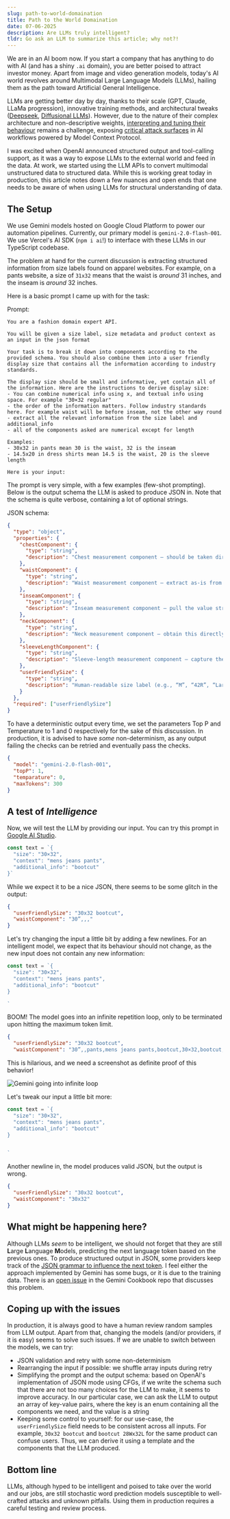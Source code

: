 ```yaml
---
slug: path-to-world-domaination
title: Path to the World Domaination
date: 07-06-2025
description: Are LLMs truly intelligent?
tldr: Go ask an LLM to summarize this article; why not?!
---
```


We are in an AI boom now. If you start a company that has anything to do with AI (and has a shiny `.ai` domain), you are better poised to attract investor money. Apart from image and video generation models, today's AI world revolves around Multimodal Large Language Models (LLMs), hailing them as the path toward Artificial General Intelligence.

LLMs are getting better day by day, thanks to their scale (GPT, Claude, LLaMa progression), innovative training methods, and architectural tweaks ([Deepseek](https://github.com/deepseek-ai/DeepSeek-R1), [Diffusional LLMs](https://x.com/karpathy/status/1894923254864978091?lang=en)). However, due to the nature of their complex architecture and non-descriptive weights, [interpreting and tuning their behaviour](https://www.anthropic.com/research/tracing-thoughts-language-model) remains a challenge, exposing [critical attack surfaces](https://www.generalanalysis.com/blog/supabase-mcp-blog) in AI workflows powered by Model Context Protocol.

I was excited when OpenAI announced structured output and tool-calling support, as it was a way to expose LLMs to the external world and feed in the data. At work, we started using the LLM APIs to convert multimodal unstructured data to structured data. While this is working great today in production, this article notes down a few nuances and open ends that one needs to be aware of when using LLMs for structural understanding of data.

## The Setup

We use Gemini models hosted on Google Cloud Platform to power our automation pipelines. Currently, our primary model is `gemini-2.0-flash-001`. We use Vercel's AI SDK (`npm i ai`!) to interface with these LLMs in our TypeScript codebase.

The problem at hand for the current discussion is extracting structured information from size labels found on apparel websites. For example, on a pants website, a size of `31x32` means that the waist is _around_ 31 inches, and the inseam is _around_ 32 inches.

Here is a basic prompt I came up with for the task:

Prompt:

```text
You are a fashion domain expert API.

You will be given a size label, size metadata and product context as an input in the json format

Your task is to break it down into components according to the provided schema. You should also combine them into a user friendly display size that contains all the information according to industry standards.

The display size should be small and informative, yet contain all of the information. Here are the instructions to derive display size:
- You can combine numerical info using x, and textual info using space. For example "30×32 regular"
- the order of the information matters. Follow industry standards here. For example waist will be before inseam, not the other way round
- extract all the relevant information from the size label and additional_info
- all of the components asked are numerical except for length

Examples:
- 30x32 in pants mean 30 is the waist, 32 is the inseam
- 14.5x20 in dress shirts mean 14.5 is the waist, 20 is the sleeve length

Here is your input:
```

The prompt is very simple, with a few examples (few-shot prompting). Below is the output schema the LLM is asked to produce JSON in. Note that the schema is quite verbose, containing a lot of optional strings.

JSON schema:

```json
{
  "type": "object",
  "properties": {
    "chestComponent": {
      "type": "string",
      "description": "Chest measurement component — should be taken directly from the raw size string with minimal parsing or re-formatting."
    },
    "waistComponent": {
      "type": "string",
      "description": "Waist measurement component — extract as-is from the source size string; avoid heavy manipulation."
    },
    "inseamComponent": {
      "type": "string",
      "description": "Inseam measurement component — pull the value straight from the original size string, doing only lightweight trimming if necessary."
    },
    "neckComponent": {
      "type": "string",
      "description": "Neck measurement component — obtain this directly from the size string without elaborate processing."
    },
    "sleeveLengthComponent": {
      "type": "string",
      "description": "Sleeve-length measurement component — capture the value from the size string with minimal transformation."
    },
    "userFriendlySize": {
      "type": "string",
      "description": "Human-readable size label (e.g., “M”, “42R”, “Large”); this field is required."
    }
  },
  "required": ["userFriendlySize"]
}
```

To have a deterministic output every time, we set the parameters Top P and Temperature to 1 and 0 respectively for the sake of this discussion. In production, it is advised to have _some_ non-determinism, as any output failing the checks can be retried and eventually pass the checks.

```json
{
  "model": "gemini-2.0-flash-001",
  "topP": 1,
  "temparature": 0,
  "maxTokens": 300
}
```

## A test of _Intelligence_

Now, we will test the LLM by providing our input. You can try this prompt in [Google AI Studio](https://aistudio.google.com/app/prompts?state=%7B%22ids%22:%5B%221kdz0NbMtU3wVu8zr2WmahTi1FrPK0nIh%22%5D,%22action%22:%22open%22,%22userId%22:%22101660996556030947822%22,%22resourceKeys%22:%7B%7D%7D&usp=sharing).

```js
const text = `{
  "size": "30×32",
  "context": "mens jeans pants",
  "additional_info": "bootcut"
}`
```

While we expect it to be a nice JSON, there seems to be some glitch in the output:

```json
{
  "userFriendlySize": "30x32 bootcut",
  "waistComponent": "30”,,,"
}
```

Let's try changing the input a little bit by adding a few newlines. For an intelligent model, we expect that its behaviour should not change, as the new input does not contain any new information:

```js
const text = `{
  "size": "30×32",
  "context": "mens jeans pants",
  "additional_info": "bootcut"
}

`
```

BOOM! The model goes into an infinite repetition loop, only to be terminated upon hitting the maximum token limit.

```json
{
  "userFriendlySize": "30x32 bootcut",
  "waistComponent": "30”,,pants,mens jeans pants,bootcut,30×32,bootcut,30”,,pants,mens jeans pants,bootcut,30”,,pants,mens jeans pants,bootcut,30”,,pants,mens jeans pants,bootcut,30”,,pants,mens jeans pants,bootcut,30”,,pants,mens jeans pants,bootcut,30”,,pants,mens jeans pants,bootcut,30”,,pants,mens jeans pants,bootcut,30”,,pants,mens jeans pants,bootcut,30”,,pants,mens jeans
```

This is hilarious, and we need a screenshot as definite proof of this behavior!

![Gemini going into infinite loop](images/gemini-loop.png)

Let's tweak our input a little bit more:

```js
const text = `{
  "size": "30×32",
  "context": "mens jeans pants",
  "additional_info": "bootcut"
}


`
```

Another newline in, the model produces valid JSON, but the output is wrong.

```json
{
  "userFriendlySize": "30x32 bootcut",
  "waistComponent": "30x32"
}
```

## What might be happening here?

Although LLMs _seem_ to be intelligent, we should not forget that they are still **L**arge **L**anguage **M**odels, predicting the next language token based on the previous ones. To produce structured output in JSON, some providers keep track of the [JSON grammar to influence the next token](https://openai.com/index/introducing-structured-outputs-in-the-api/#:~:text=%7D-,Under%20the%20hood,-We%20took%20a). I feel either the approach implemented by Gemini has some bugs, or it is due to the training data. There is an [open issue](https://github.com/google-gemini/cookbook/issues/449) in the Gemini Cookbook repo that discusses this problem.

## Coping up with the issues

In production, it is always good to have a human review random samples from LLM output. Apart from that, changing the models (and/or providers, if it is easy) seems to solve such issues. If we are unable to switch between the models, we can try:

- JSON validation and retry with some non-determinism
- Rearranging the input if possible: we shuffle array inputs during retry
- Simplifying the prompt and the output schema: based on OpenAI's implementation of JSON mode using CFGs, if we write the schema such that there are not too many choices for the LLM to make, it seems to improve accuracy. In our particular case, we can ask the LLM to output an array of key-value pairs, where the key is an enum containing all the components we need, and the value is a string
- Keeping some control to yourself: for our use-case, the `userFriendlySize` field needs to be consistent across all inputs. For example, `30x32 bootcut` and `bootcut 28Wx32L` for the same product can confuse users. Thus, we can derive it using a template and the components that the LLM produced.

## Bottom line

LLMs, although hyped to be intelligent and poised to take over the world and our jobs, are still stochastic word prediction models susceptible to well-crafted attacks and unknown pitfalls. Using them in production requires a careful testing and review process.
